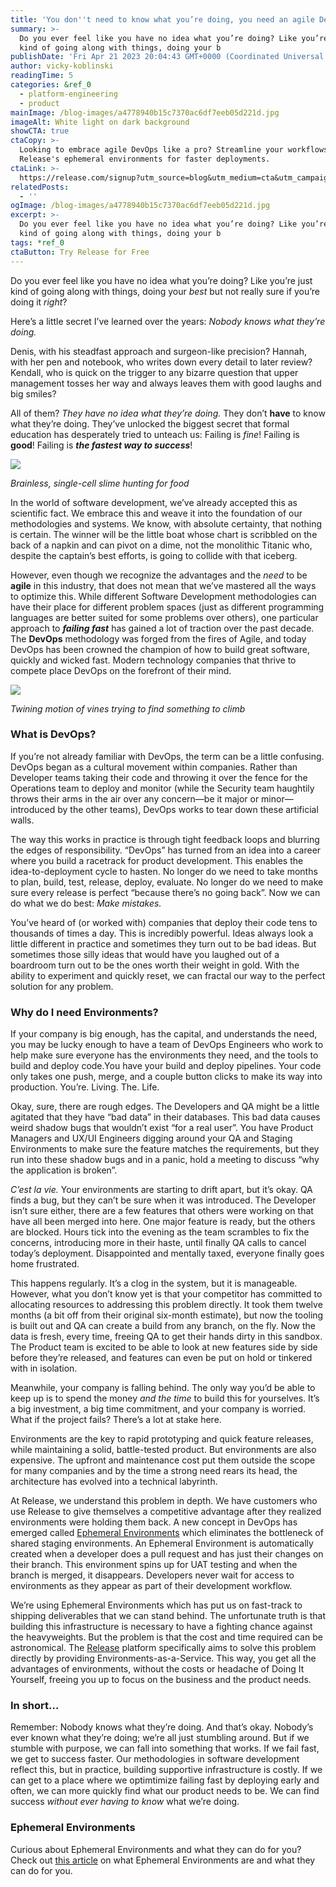 ```yaml
---
title: 'You don''t need to know what you’re doing, you need an agile DevOps methodology'
summary: >-
  Do you ever feel like you have no idea what you’re doing? Like you’re just
  kind of going along with things, doing your b
publishDate: 'Fri Apr 21 2023 20:04:43 GMT+0000 (Coordinated Universal Time)'
author: vicky-koblinski
readingTime: 5
categories: &ref_0
  - platform-engineering
  - product
mainImage: /blog-images/a4778940b15c7370ac6df7eeb05d221d.jpg
imageAlt: White light on dark background
showCTA: true
ctaCopy: >-
  Looking to embrace agile DevOps like a pro? Streamline your workflows with
  Release's ephemeral environments for faster deployments.
ctaLink: >-
  https://release.com/signup?utm_source=blog&utm_medium=cta&utm_campaign=blog-cta&utm_content=you-need-agile-devops-methodology
relatedPosts:
  - ''
ogImage: /blog-images/a4778940b15c7370ac6df7eeb05d221d.jpg
excerpt: >-
  Do you ever feel like you have no idea what you’re doing? Like you’re just
  kind of going along with things, doing your b
tags: *ref_0
ctaButton: Try Release for Free
---
```


Do you ever feel like you have no idea what you’re doing? Like you’re just kind of going along with things, doing your _best_ but not really sure if you’re doing it _right_?

Here’s a little secret I’ve learned over the years: _Nobody knows what they’re doing._

Denis, with his steadfast approach and surgeon-like precision? Hannah, with her pen and notebook, who writes down every detail to later review? Kendall, who is quick on the trigger to any bizarre question that upper management tosses her way and always leaves them with good laughs and big smiles?

All of them? _They have no idea what they’re doing._ They don’t **have** to know what they’re doing. They’ve unlocked the biggest secret that formal education has desperately tried to unteach us: Failing is _fine_! Failing is **good**! Failing is **_the fastest way to success_**!

![](/blog-images/fb957b595a7ec1e99fa11afb77151430.gif)

_Brainless, single-cell slime hunting for food_

In the world of software development, we’ve already accepted this as scientific fact. We embrace this and weave it into the foundation of our methodologies and systems. We know, with absolute certainty, that nothing is certain. The winner will be the little boat whose chart is scribbled on the back of a napkin and can pivot on a dime, not the monolithic Titanic who, despite the captain’s best efforts, is going to collide with that iceberg.

However, even though we recognize the advantages and the _need_ to be **agile** in this industry, that does not mean that we’ve mastered all the ways to optimize this. While different Software Development methodologies can have their place for different problem spaces (just as different programming languages are better suited for some problems over others), one particular approach to **_failing fast_** has gained a lot of traction over the past decade. The **DevOps** methodology was forged from the fires of Agile, and today DevOps has been crowned the champion of how to build great software, quickly and wicked fast. Modern technology companies that thrive to compete place DevOps on the forefront of their mind.

![](/blog-images/6fdb6e842b8756cc2f0722f8608dd966.gif)

_Twining motion of vines trying to find something to climb_

### What is DevOps?

If you’re not already familiar with DevOps, the term can be a little confusing. DevOps began as a cultural movement within companies. Rather than Developer teams taking their code and throwing it over the fence for the Operations team to deploy and monitor (while the Security team haughtily throws their arms in the air over any concern—be it major or minor—introduced by the other teams), DevOps works to tear down these artificial walls.

The way this works in practice is through tight feedback loops and blurring the edges of responsibility. “DevOps” has turned from an idea into a career where you build a racetrack for product development. This enables the idea-to-deployment cycle to hasten. No longer do we need to take months to plan, build, test, release, deploy, evaluate. No longer do we need to make sure every release is perfect “because there’s no going back”. Now we can do what we do best: _Make mistakes._

You’ve heard of (or worked with) companies that deploy their code tens to thousands of times a day. This is incredibly powerful. Ideas always look a little different in practice and sometimes they turn out to be bad ideas. But sometimes those silly ideas that would have you laughed out of a boardroom turn out to be the ones worth their weight in gold. With the ability to experiment and quickly reset, we can fractal our way to the perfect solution for any problem.

### Why do I need Environments?

If your company is big enough, has the capital, and understands the need, you may be lucky enough to have a team of DevOps Engineers who work to help make sure everyone has the environments they need, and the tools to build and deploy code.You have your build and deploy pipelines. Your code only takes one push, merge, and a couple button clicks to make its way into production. You’re. Living. The. Life.

Okay, sure, there are rough edges. The Developers and QA might be a little agitated that they have “bad data” in their databases. This bad data causes weird shadow bugs that wouldn’t exist “for a real user”. You have Product Managers and UX/UI Engineers digging around your QA and Staging Environments to make sure the feature matches the requirements, but they run into these shadow bugs and in a panic, hold a meeting to discuss “why the application is broken”.

_C’est la vie._ Your environments are starting to drift apart, but it’s okay. QA finds a bug, but they can’t be sure when it was introduced. The Developer isn’t sure either, there are a few features that others were working on that have all been merged into here. One major feature is ready, but the others are blocked. Hours tick into the evening as the team scrambles to fix the concerns, introducing more in their haste, until finally QA calls to cancel today’s deployment. Disappointed and mentally taxed, everyone finally goes home frustrated.

This happens regularly. It’s a clog in the system, but it is manageable. However, what you don’t know yet is that your competitor has committed to allocating resources to addressing this problem directly. It took them twelve months (a bit off from their original six-month estimate), but now the tooling is built out and QA can create a build from any branch, on the fly. Now the data is fresh, every time, freeing QA to get their hands dirty in this sandbox. The Product team is excited to be able to look at new features side by side before they’re released, and features can even be put on hold or tinkered with in isolation.

Meanwhile, your company is falling behind. The only way you’d be able to keep up is to spend the money _and the time_ to build this for yourselves. It’s a big investment, a big time commitment, and your company is worried. What if the project fails? There’s a lot at stake here.

Environments are the key to rapid prototyping and quick feature releases, while maintaining a solid, battle-tested product. But environments are also expensive. The upfront and maintenance cost put them outside the scope for many companies and by the time a strong need rears its head, the architecture has evolved into a technical labyrinth.

At Release, we understand this problem in depth. We have customers who use Release to give themselves a competitive advantage after they realized environments were holding them back. A new concept in DevOps has emerged called [Ephemeral Environments](https://releasehub.com/ephemeral-environments) which eliminates the bottleneck of shared staging environments. An Ephemeral Environment is automatically created when a developer does a pull request and has just their changes on their branch. This environment spins up for UAT testing and when the branch is merged, it disappears. Developers never wait for access to environments as they appear as part of their development workflow.

We’re using Ephemeral Environments which has put us on fast-track to shipping deliverables that we can stand behind. The unfortunate truth is that building this infrastructure is necessary to have a fighting chance against the heavyweights. But the problem is that the cost and time required can be astronomical. The [Release](https://releasehub.com) platform specifically aims to solve this problem directly by providing Environments-as-a-Service. This way, you get all the advantages of environments, without the costs or headache of Doing It Yourself, freeing you up to focus on the business and the product needs.

### In short…

Remember: Nobody knows what they’re doing. And that’s okay. Nobody’s ever known what they’re doing; we’re all just stumbling around. But if we stumble with purpose, we can fall into something that works. If we fail fast, we get to success faster. Our methodologies in software development reflect this, but in practice, building supportive infrastructure is costly. If we can get to a place where we optimtimize failing fast by deploying early and often, we can more quickly find what our product needs to be. We can find success _without ever having to know_ what we’re doing.

### Ephemeral Environments

Curious about Ephemeral Environments and what they can do for you? Check out [this article](https://release.com/ephemeral-environments) on what Ephemeral Environments are and what they can do for you.
